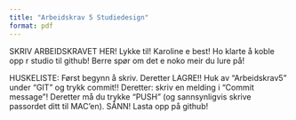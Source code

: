 ```yaml
---
title: "Arbeidskrav 5 Studiedesign"
format: pdf
---
```


SKRIV ARBEIDSKRAVET HER! Lykke til! Karoline e best! Ho klarte å koble opp r studio til github! Berre spør om det e noko meir du lure på! 

HUSKELISTE: 
Først begynn å skriv. Deretter LAGRE!! Huk av "Arbeidskrav5" under "GIT" og trykk commit!!
Deretter: skriv en melding i "Commit message"! Deretter må du trykke "PUSH" (og sannsynligvis skrive passordet ditt til MAC'en). 
SÅNN! Lasta opp på github!

